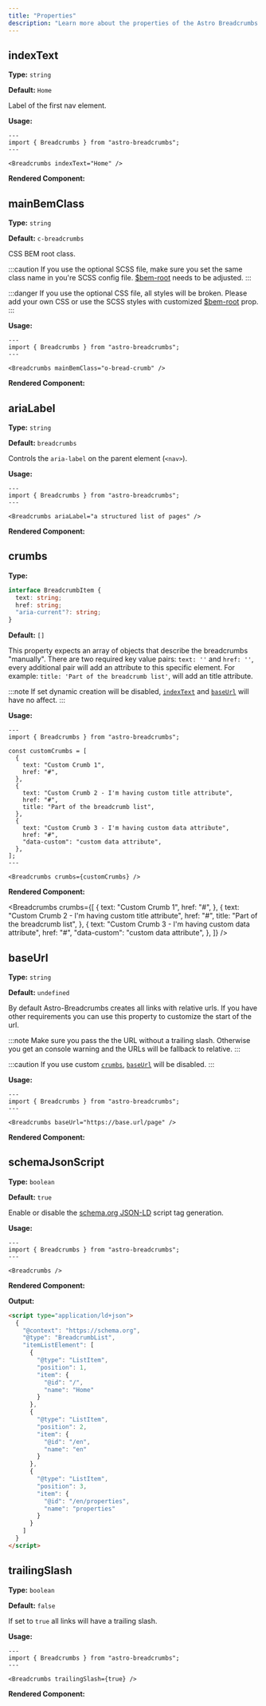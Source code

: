 ```yaml
---
title: "Properties"
description: "Learn more about the properties of the Astro Breadcrumbs component."
---
```



## indexText

**Type:** `string`

**Default:** `Home`

Label of the first nav element.

**Usage:**

```astro
---
import { Breadcrumbs } from "astro-breadcrumbs";
---

<Breadcrumbs indexText="Home" />
```

**Rendered Component:**

<Breadcrumbs indexText="Home" />

## mainBemClass

**Type:** `string`

**Default:** `c-breadcrumbs`

CSS BEM root class.

:::caution
If you use the optional SCSS file, make sure you set the same class name in you're SCSS config file. [$bem-root](/styling/scss-api/#bem-root) needs to be adjusted.
:::

:::danger
If you use the optional CSS file, all styles will be broken. Please add your own CSS or use the SCSS styles with customized [$bem-root](/styling/scss-api/#bem-root) prop.
:::

**Usage:**

```astro
---
import { Breadcrumbs } from "astro-breadcrumbs";
---

<Breadcrumbs mainBemClass="o-bread-crumb" />
```

**Rendered Component:**

<Breadcrumbs mainBemClass="o-bread-crumb" />

## ariaLabel

**Type:** `string`

**Default:** `breadcrumbs`

Controls the `aria-label` on the parent element (`<nav>`).

**Usage:**

```astro
---
import { Breadcrumbs } from "astro-breadcrumbs";
---

<Breadcrumbs ariaLabel="a structured list of pages" />
```

**Rendered Component:**

<Breadcrumbs ariaLabel="a structured list of pages" />

## crumbs

**Type:**

```ts
interface BreadcrumbItem {
  text: string;
  href: string;
  "aria-current"?: string;
}
```

**Default:** `[]`

This property expects an array of objects that describe the breadcrumbs "manually". There are two required key value pairs: `text: ''` and `href: ''`, every additional pair will add an attribute to this specific element. For example: `title: 'Part of the breadcrumb list'`, will add an title attribute.

:::note
If set dynamic creation will be disabled, [`indexText`](#indextext) and [`baseUrl`](#baseurl) will have no affect.
:::

**Usage:**

```astro
---
import { Breadcrumbs } from "astro-breadcrumbs";

const customCrumbs = [
  {
    text: "Custom Crumb 1",
    href: "#",
  },
  {
    text: "Custom Crumb 2 - I'm having custom title attribute",
    href: "#",
    title: "Part of the breadcrumb list",
  },
  {
    text: "Custom Crumb 3 - I'm having custom data attribute",
    href: "#",
    "data-custom": "custom data attribute",
  },
];
---

<Breadcrumbs crumbs={customCrumbs} />

```

**Rendered Component:**

<Breadcrumbs
  crumbs={[
    {
      text: "Custom Crumb 1",
      href: "#",
    },
    {
      text: "Custom Crumb 2 - I'm having custom title attribute",
      href: "#",
      title: "Part of the breadcrumb list",
    },
    {
      text: "Custom Crumb 3 - I'm having custom data attribute",
      href: "#",
      "data-custom": "custom data attribute",
    },
  ]}
/>

## baseUrl

**Type:** `string`

**Default:** `undefined`

By default Astro-Breadcrumbs creates all links with relative urls. If you have other requirements you can use this property to customize the start of the url.

:::note
Make sure you pass the the URL without a trailing slash. Otherwise you get an console warning and the URLs will be fallback to relative.
:::

:::caution
If you use custom [`crumbs`](#crumbs), [`baseUrl`](#baseurl) will be disabled.
:::

**Usage:**

```astro
---
import { Breadcrumbs } from "astro-breadcrumbs";
---

<Breadcrumbs baseUrl="https://base.url/page" />
```

**Rendered Component:**

<Breadcrumbs baseUrl="https://base.url/page" />

## schemaJsonScript

**Type:** `boolean`

**Default:** `true`

Enable or disable the [schema.org JSON-LD](https://schema.org/BreadcrumbList) script tag generation.

**Usage:**

```astro
---
import { Breadcrumbs } from "astro-breadcrumbs";
---

<Breadcrumbs />
```

**Rendered Component:**

<Breadcrumbs />

**Output:**

```html
<script type="application/ld+json">
  {
    "@context": "https://schema.org",
    "@type": "BreadcrumbList",
    "itemListElement": [
      {
        "@type": "ListItem",
        "position": 1,
        "item": {
          "@id": "/",
          "name": "Home"
        }
      },
      {
        "@type": "ListItem",
        "position": 2,
        "item": {
          "@id": "/en",
          "name": "en"
        }
      },
      {
        "@type": "ListItem",
        "position": 3,
        "item": {
          "@id": "/en/properties",
          "name": "properties"
        }
      }
    ]
  }
</script>
```

## trailingSlash

**Type:** `boolean`

**Default:** `false`

If set to `true` all links will have a trailing slash.

**Usage:**

```astro
---
import { Breadcrumbs } from "astro-breadcrumbs";
---

<Breadcrumbs trailingSlash={true} />
```

**Rendered Component:**

<Breadcrumbs trailingSlash={true} />
